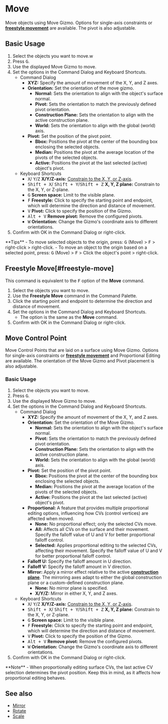 
# Move

<Reference shortcut="G" command="Move" button="Left of Command Bar"  buttonIcon='button-move'/>

Move objects using Move Gizmo. Options for single-axis constraints or [**freestyle movement**](#freestyle-move) are available. The pivot is also adjustable.

## Basic Usage

1. Select the objects you want to move.w
2. Press <kbd>G</kbd>.
3. Use the displayed Move Gizmo to move.
4. Set the options in the Command Dialog and Keyboard Shortcuts.
   - <Kst>Command Dialog</Kst>
      - **XYZ:** Specify the amount of movement of the X, Y, and Z axes.
      - **Orientation:** Set the orientation of the move gizmo.
         - <ButtonIcon type="button-normal"/> **Normal:** Sets the orientation to align with the object's surface normal.
         - <ButtonIcon type="button-pivot"/> **Pivot:** Sets the orientation to match the previously defined pivot orientation.
         - <ButtonIcon type="button-construction-plane"/> **Construction Plane:** Sets the orientation to align with the active construction plane.
         - <ButtonIcon type="button-world"/> **World:** Sets the orientation to align with the global (world) axis.
      - **Pivot:** Set the position of the pivot point.
         - <ButtonIcon type="button-bbox"/> **Bbox:** Positions the pivot at the center of the bounding box enclosing the selected objects.
         - <ButtonIcon type="button-median"/> **Median:** Positions the pivot at the average location of the pivots of the selected objects.
         - <ButtonIcon type="button-active"/> **Active:** Positions the pivot at the last selected (active) object's pivot.
   - <Kst>Keyboard Shortcuts</Kst>
      - <kbd>X</kbd>/ <kbd>Y</kbd>/<kbd>Z</kbd> **X/Y/Z-axis:** [Constrain to the X, Y, or Z-axis](/tool/sketching-essentials#constrain-to-an-axis).
      - <kbd>Shift + X</kbd>/ <kbd>Shift + Y</kbd>/<kbd>Shift + Z</kbd> **X, Y, Z plane:** Constrain to the X, Y, or Z-plane.
      - <kbd>G</kbd> **Screen space:** Limit to the visible plane.
      - <kbd>F</kbd> **Freestyle:** Click to specify the starting point and endpoint, which will determine the direction and distance of movement.
      - <kbd>V</kbd> **Pivot:** Click to specify the position of the Gizmo.
      - <kbd>Alt + V</kbd> **Remove pivot:** Remove the configured pivots.
      - <kbd>W</kbd> **Orientation:** Change the Gizmo's coordinate axis to different orientations.
4. Confirm with OK in the Command Dialog or right-click.

<Callout type="info" emoji="💡">
**Tips**
- To move selected objects to the origin, press: <kbd>G</kbd> (Move) > <kbd>F</kbd> > right-click > right-click.
- To move an object to the origin based on a selected point, press: <kbd>G</kbd> (Move) > <kbd>F</kbd> > Click the object's point > right-click.
</Callout>

## Freestyle Move[#freestyle-move]

This command is equivalent to the <kbd>F</kbd> option of the **Move** command.

1. Select the objects you want to move.
2. Use the **Freestyle Move**  command in the Command Palette.
3. Click the starting point and endpoint to determine the direction and distance of movement.
4. Set the options in the Command Dialog and Keyboard Shortcuts.
   - The option is the same as the **Move** command.
4. Confirm with OK in the Command Dialog or right-click.

<VideoPlayer fileName="freestyle-move"/>


## Move Control Point

<Reference shortcut="G" command="Move" button="Left of Command Bar"  buttonIcon='button-move'/>

Move Control Points that are laid on a surface using Move Gizmo. Options for single-axis constraints or [**freestyle movement**](#freestyle-move) and Proportional Editing are available. The orientation of the Move Gizmo and Pivot placement is also adjustable.

### Basic Usage

1. Select the objects you want to move.
2. Press <kbd>G</kbd>.
3. Use the displayed Move Gizmo to move.
4. Set the options in the Command Dialog and Keyboard Shortcuts.
   - <Kst>Command Dialog</Kst>
      - **XYZ:** Specify the amount of movement of the X, Y, and Z axes.
      - **Orientation:** Set the orientation of the Move Gizmo.
         - <ButtonIcon type="button-normal"/> **Normal:** Sets the orientation to align with the object's surface normal.
         - <ButtonIcon type="button-pivot"/> **Pivot:** Sets the orientation to match the previously defined pivot orientation.
         - <ButtonIcon type="button-construction-plane"/> **Construction Plane:** Sets the orientation to align with the active construction plane.
         - <ButtonIcon type="button-world"/> **World:** Sets the orientation to align with the global (world) axis.
      - **Pivot:** Set the position of the pivot point.
         - <ButtonIcon type="button-bbox"/> **Bbox:** Positions the pivot at the center of the bounding box enclosing the selected objects.
         - <ButtonIcon type="button-median"/> **Median:** Positions the pivot at the average location of the pivots of the selected objects.
         - <ButtonIcon type="button-active"/> **Active:** Positions the pivot at the last selected (active) object's pivot.
      - **Proportional:** A feature that provides multiple proportional editing options, influencing how CVs (control vertices) are affected when moved.
         - **None:** No proportional effect; only the selected CVs move.
         - **All:** Affects all CVs on the surface and their movement. Specify the falloff value of U and V for better proportional falloff control.
         - **Selected:** Applies proportional editing to the selected CVs, affecting their movement. Specify the falloff value of U and V for better proportional falloff control. 
      - **Falloff U:** Specify the falloff amount in U direction.
      - **Falloff V:** Specify the falloff amount in V direction.
      - **Mirror:** Apply a mirror effect relative to the active [**construction plane**](/plasticity-essentials/construction-plane). The mirroring axes adapt to either the global construction plane or a custom-defined construction plane. 
         - **None:** No mirror plane is specified. 
         - **X/Y/Z:** Mirror in either X, Y, and Z axes.
   - <Kst>Keyboard Shortcuts</Kst>
      - <kbd>X</kbd>/ <kbd>Y</kbd>/<kbd>Z</kbd> **X/Y/Z-axis:** [Constrain to the X, Y, or Z-axis](/tool/sketching-essentials#constrain-to-an-axis).
      - <kbd>Shift + X</kbd>/ <kbd>Shift + Y</kbd>/<kbd>Shift + Z</kbd> **X, Y, Z plane:** Constrain to the X, Y, or Z-plane.
      - <kbd>G</kbd> **Screen space:** Limit to the visible plane.
      - <kbd>F</kbd> **Freestyle:** Click to specify the starting point and endpoint, which will determine the direction and distance of movement.
      - <kbd>V</kbd> **Pivot:** Click to specify the position of the Gizmo.
      - <kbd>Alt + V</kbd> **Remove pivot:** Remove the configured pivots.
      - <kbd>W</kbd> **Orientation:** Change the Gizmo's coordinate axis to different orientations.
4. Confirm with OK in the Command Dialog or right-click.

<VideoPlayer fileName="move-control-point"/>

<Callout type="info" emoji="🗒️">
**Note**
- When proportionally editing surface CVs, the last active CV selection determines the pivot position. Keep this in mind, as it affects how proportional editing behaves.
</Callout>

## See also
- [Mirror](mirror)
- [Rotate](rotate)
- [Scale](scale)